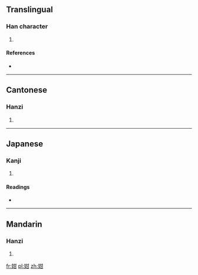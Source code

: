 ==Translingual==

===Han character===
{{Han char|rn=38|rad=女|as=05|sn=8|four=4447<sub>0</sub>|canj=女廿一 (VTM)}}

# {{defn|Han|sort=女05}}

====References====
* {{Han ref|kx=0258.260|dkj=06171|dj=0524.030|hdz=21035.030|uh=59CF|ud=22991|bh=CC46|bd=52294}}

----

==Cantonese==

===Hanzi===
{{yue-hanzi|jyut=|y=maan4}}

# {{defn|Cantonese|sort=女05}}

----

==Japanese==

===Kanji===
{{ja-kanji|grade=|rs=女05}}

# {{defn|Japanese|sort=女05}}

====Readings====
* {{ja-readings|on=[[ばん]] (ban), [[まん]] (man), [[かん]] (kan), [[こん]] (kon)|kun=[[ばば]] (baba)}}

----

==Mandarin==

===Hanzi===
{{cmn-hanzi|pin=[[mán]] ([[man2]])|wg=man<sup>2</sup>}}

# {{defn|Mandarin|sort=女05}}

[[fr:姏]]
[[pl:姏]]
[[zh:姏]]